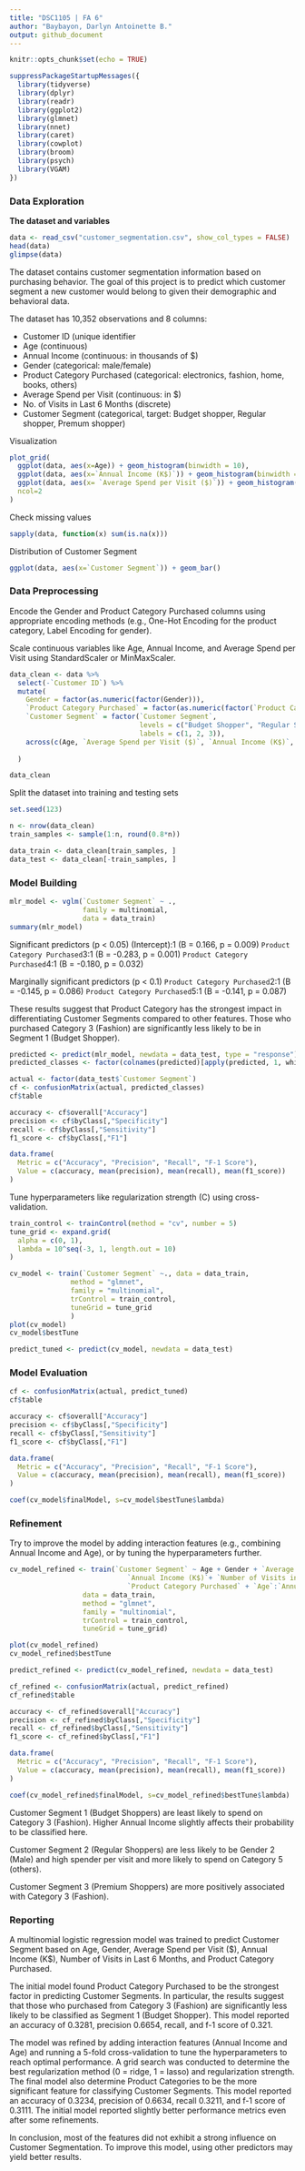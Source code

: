 ---
title: "DSC1105 | FA 6"
author: "Baybayon, Darlyn Antoinette B."
output: github_document
---

```{r setup, include=FALSE}
knitr::opts_chunk$set(echo = TRUE)
```

```{r}
suppressPackageStartupMessages({
  library(tidyverse)
  library(dplyr)
  library(readr)
  library(ggplot2)
  library(glmnet)
  library(nnet)
  library(caret)
  library(cowplot)
  library(broom)
  library(psych)
  library(VGAM)
})

```

### Data Exploration

**The dataset and variables**

```{r}
data <- read_csv("customer_segmentation.csv", show_col_types = FALSE)
head(data)
glimpse(data)
```
The dataset contains customer segmentation information based on purchasing behavior. The goal of this project is to predict which customer segment a new customer would belong to given their demographic and behavioral data.

The dataset has 10,352 observations and 8 columns: \

- Customer ID (unique identifier
- Age (continuous)
- Annual Income (continuous: in thousands of $)
- Gender (categorical: male/female)
- Product Category Purchased (categorical: electronics, fashion, home, books, others)
- Average Spend per Visit (continuous: in $)
- No. of Visits in Last 6 Months (discrete)
- Customer Segment (categorical, target: Budget shopper, Regular shopper, Premum shopper)


Visualization

```{r}
plot_grid(
  ggplot(data, aes(x=Age)) + geom_histogram(binwidth = 10),
  ggplot(data, aes(x=`Annual Income (K$)`)) + geom_histogram(binwidth = 10),
  ggplot(data, aes(x= `Average Spend per Visit ($)`)) + geom_histogram(binwidth = 20),
  ncol=2
)

```


Check missing values
```{r}
sapply(data, function(x) sum(is.na(x)))
```
Distribution of Customer Segment
```{r, fig.width=6, fig.height=3.5}
ggplot(data, aes(x=`Customer Segment`)) + geom_bar()
```

### Data Preprocessing

Encode the Gender and Product Category Purchased columns using appropriate encoding methods (e.g., One-Hot Encoding for the product category, Label Encoding for gender).

Scale continuous variables like Age, Annual Income, and Average Spend per Visit using StandardScaler or MinMaxScaler.
```{r}

data_clean <- data %>%
  select(-`Customer ID`) %>%
  mutate(
    Gender = factor(as.numeric(factor(Gender))),
    `Product Category Purchased` = factor(as.numeric(factor(`Product Category Purchased`))),
    `Customer Segment` = factor(`Customer Segment`,
                                levels = c("Budget Shopper", "Regular Shopper", "Premium Shopper"),
                                labels = c(1, 2, 3)),
    across(c(Age, `Average Spend per Visit ($)`, `Annual Income (K$)`, `Number of Visits in Last 6 Months`), scale)
    
  )

data_clean
```

Split the dataset into training and testing sets 

```{r}
set.seed(123)

n <- nrow(data_clean)
train_samples <- sample(1:n, round(0.8*n))

data_train <- data_clean[train_samples, ]
data_test <- data_clean[-train_samples, ]

```


### Model Building

```{r}

mlr_model <- vglm(`Customer Segment` ~ .,
                  family = multinomial,
                  data = data_train)
summary(mlr_model)

```

Significant predictors (p < 0.05)
(Intercept):1 (B = 0.166, p = 0.009)
`Product Category Purchased`3:1 (B = -0.283, p = 0.001)
`Product Category Purchased`4:1 (B = -0.180, p = 0.032)

Marginally significant predictors (p < 0.1)
`Product Category Purchased`2:1 (B = -0.145, p = 0.086)
`Product Category Purchased`5:1 (B = -0.141, p = 0.087)


These results suggest that Product Category has the strongest impact in differentiating Customer Segments compared to other features. Those who purchased Category 3 (Fashion) are significantly less likely to be in Segment 1 (Budget Shopper).


```{r}
predicted <- predict(mlr_model, newdata = data_test, type = "response")
predicted_classes <- factor(colnames(predicted)[apply(predicted, 1, which.max)])

actual <- factor(data_test$`Customer Segment`)
cf <- confusionMatrix(actual, predicted_classes)
cf$table

accuracy <- cf$overall["Accuracy"]
precision <- cf$byClass[,"Specificity"]
recall <- cf$byClass[,"Sensitivity"]
f1_score <- cf$byClass[,"F1"]

data.frame(
  Metric = c("Accuracy", "Precision", "Recall", "F-1 Score"),
  Value = c(accuracy, mean(precision), mean(recall), mean(f1_score))
)

```
Tune hyperparameters like regularization strength (C) using cross-validation.

```{r}
train_control <- trainControl(method = "cv", number = 5)
tune_grid <- expand.grid(
  alpha = c(0, 1),
  lambda = 10^seq(-3, 1, length.out = 10) 
)

cv_model <- train(`Customer Segment` ~., data = data_train, 
               method = "glmnet",
               family = "multinomial",
               trControl = train_control,
               tuneGrid = tune_grid
               )
plot(cv_model)
cv_model$bestTune

predict_tuned <- predict(cv_model, newdata = data_test)

```


### Model Evaluation

```{r}

cf <- confusionMatrix(actual, predict_tuned)
cf$table

accuracy <- cf$overall["Accuracy"]
precision <- cf$byClass[,"Specificity"]
recall <- cf$byClass[,"Sensitivity"]
f1_score <- cf$byClass[,"F1"]

data.frame(
  Metric = c("Accuracy", "Precision", "Recall", "F-1 Score"),
  Value = c(accuracy, mean(precision), mean(recall), mean(f1_score))
)

```

```{r}
coef(cv_model$finalModel, s=cv_model$bestTune$lambda)

```


### Refinement

Try to improve the model by adding interaction features (e.g., combining Annual Income and Age), or by tuning the hyperparameters further.


```{r}
cv_model_refined <- train(`Customer Segment` ~ Age + Gender + `Average Spend per Visit ($)`+
                             `Annual Income (K$)`+ `Number of Visits in Last 6 Months` + 
                             `Product Category Purchased` + `Age`:`Annual Income (K$)`,
                  data = data_train,
                  method = "glmnet",
                  family = "multinomial",
                  trControl = train_control,
                  tuneGrid = tune_grid)

plot(cv_model_refined)
cv_model_refined$bestTune

predict_refined <- predict(cv_model_refined, newdata = data_test)

```


```{r}
cf_refined <- confusionMatrix(actual, predict_refined)
cf_refined$table

accuracy <- cf_refined$overall["Accuracy"]
precision <- cf_refined$byClass[,"Specificity"]
recall <- cf_refined$byClass[,"Sensitivity"]
f1_score <- cf_refined$byClass[,"F1"]

data.frame(
  Metric = c("Accuracy", "Precision", "Recall", "F-1 Score"),
  Value = c(accuracy, mean(precision), mean(recall), mean(f1_score))
)
```
```{r}
coef(cv_model_refined$finalModel, s=cv_model_refined$bestTune$lambda)
```

Customer Segment 1 (Budget Shoppers) are least likely to spend on Category 3 (Fashion). Higher Annual Income slightly affects their probability to be classified here.

Customer Segment 2 (Regular Shoppers) are less likely to be Gender 2 (Male) and high spender per visit and more likely to spend on Category 5 (others).

Customer Segment 3 (Premium Shoppers) are more positively associated with Category 3 (Fashion).


### Reporting


A multinomial logistic regression model was trained to predict Customer Segment based on Age, Gender, Average Spend per Visit (\$), Annual Income (K\$), Number of Visits in Last 6 Months, and Product Category Purchased. 

The initial model found Product Category Purchased to be the strongest factor in predicting Customer Segments. In particular, the results suggest that those who purchased from Category 3 (Fashion) are significantly less likely to be classified as Segment 1 (Budget Shopper). This model reported an accuracy of 0.3281, precision 0.6654, recall, and f-1 score of 0.321. 

The model was refined by adding interaction features (Annual Income and Age) and running a 5-fold cross-validation to tune the hyperparameters to reach optimal performance. A grid search was conducted to determine the best regularization method (0 = ridge, 1 = lasso) and regularization strength. The final model also determine Product Categories to be the more significant feature for classifying Customer Segments. This model reported an accuracy of 0.3234, precision of 0.6634, recall	0.3211, and f-1 score of 0.3111. The initial model reported slightly better performance metrics even after some refinements. 


In conclusion, most of the features did not exhibit a strong influence on Customer Segmentation. To improve this model, using other predictors may yield better results.


